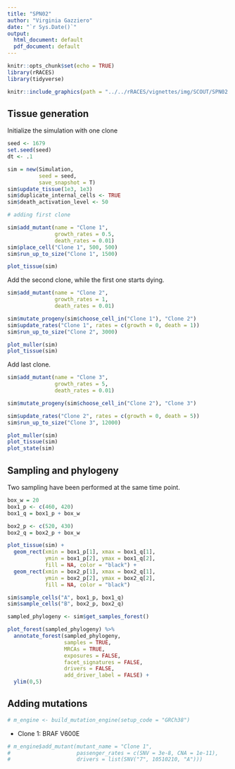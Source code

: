 ```yaml
---
title: "SPN02"
author: "Virginia Gazziero"
date: "`r Sys.Date()`"
output:
  html_document: default
  pdf_document: default
---
```


```r
knitr::opts_chunk$set(echo = TRUE)
library(rRACES)
library(tidyverse)
```

```r
knitr::include_graphics(path = "../../rRACES/vignettes/img/SCOUT/SPN02.png")
```

## Tissue generation

Initialize the simulation with one clone

```r
seed <- 1679
set.seed(seed)
dt <- .1

sim = new(Simulation, 
          seed = seed,
          save_snapshot = T)
sim$update_tissue(1e3, 1e3)
sim$duplicate_internal_cells <- TRUE
sim$death_activation_level <- 50

# adding first clone

sim$add_mutant(name = "Clone 1", 
               growth_rates = 0.5,
               death_rates = 0.01)
sim$place_cell("Clone 1", 500, 500)
sim$run_up_to_size("Clone 1", 1500)
```

```r
plot_tissue(sim)
```

Add the second clone, while the first one starts dying.

```r
sim$add_mutant(name = "Clone 2",
               growth_rates = 1,
               death_rates = 0.01)

sim$mutate_progeny(sim$choose_cell_in("Clone 1"), "Clone 2")
sim$update_rates("Clone 1", rates = c(growth = 0, death = 1))
sim$run_up_to_size("Clone 2", 3000)
```

```r
plot_muller(sim)
plot_tissue(sim)
```

Add last clone.

```r
sim$add_mutant(name = "Clone 3",
               growth_rates = 5,
               death_rates = 0.01)

sim$mutate_progeny(sim$choose_cell_in("Clone 2"), "Clone 3")

sim$update_rates("Clone 2", rates = c(growth = 0, death = 5))
sim$run_up_to_size("Clone 3", 12000)
```

```r
plot_muller(sim)
plot_tissue(sim)
plot_state(sim)
```

## Sampling and phylogeny

Two sampling have been performed at the same time point.

```r

box_w = 20 
box1_p <- c(460, 420)
box1_q = box1_p + box_w

box2_p <- c(520, 430)
box2_q = box2_p + box_w

plot_tissue(sim) +
  geom_rect(xmin = box1_p[1], xmax = box1_q[1], 
            ymin = box1_p[2], ymax = box1_q[2], 
            fill = NA, color = "black") +
  geom_rect(xmin = box2_p[1], xmax = box2_q[1], 
            ymin = box2_p[2], ymax = box2_q[2], 
            fill = NA, color = "black") 

sim$sample_cells("A", box1_p, box1_q)
sim$sample_cells("B", box2_p, box2_q)
```

```r
sampled_phylogeny <- sim$get_samples_forest()

plot_forest(sampled_phylogeny) %>%
  annotate_forest(sampled_phylogeny, 
                  samples = TRUE, 
                  MRCAs = TRUE, 
                  exposures = FALSE, 
                  facet_signatures = FALSE, 
                  drivers = FALSE, 
                  add_driver_label = FALSE) + 
  ylim(0,5)
```

## Adding mutations

```r
# m_engine <- build_mutation_engine(setup_code = "GRCh38")
```

-   Clone 1: BRAF V600E

```r
# m_engine$add_mutant(mutant_name = "Clone 1",
#                     passenger_rates = c(SNV = 3e-8, CNA = 1e-11),
#                     drivers = list(SNV("7", 10510210, "A")))
```
